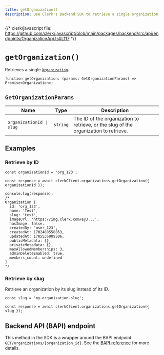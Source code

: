 ```yaml
---
title: getOrganization()
description: Use Clerk's Backend SDK to retrieve a single organization.
---
```


{/* clerk/javascript file: https://github.com/clerk/javascript/blob/main/packages/backend/src/api/endpoints/OrganizationApi.ts#L117 */}

# `getOrganization()`

Retrieves a single [`Organization`](/docs/references/backend/types/backend-organization).

```tsx
function getOrganization: (params: GetOrganizationParams) => Promise<Organization>;
```

## `GetOrganizationParams`

| Name | Type | Description |
| - | - | - |
| `organizationId \| slug` | `string` | The ID of the organization to retrieve, or the slug of the organization to retrieve. |

## Examples

### Retrieve by ID

```tsx
const organizationId = 'org_123';

const response = await clerkClient.organizations.getOrganization({ organizationId });

console.log(response);
/*
Organization {
  id: 'org_123',
  name: 'Test',
  slug: 'test',
  imageUrl: 'https://img.clerk.com/eyJ...',
  hasImage: false,
  createdBy: 'user_123',
  createdAt: 1702488558853,
  updatedAt: 1705536009506,
  publicMetadata: {},
  privateMetadata: {},
  maxAllowedMemberships: 3,
  adminDeleteEnabled: true,
  members_count: undefined
}
*/
```

### Retrieve by slug

Retrieve an organization by its slug instead of its ID.

```tsx
const slug = 'my-organization-slug';

const response = await clerkClient.organizations.getOrganization({ slug });
```

## Backend API (BAPI) endpoint

This method in the SDK is a wrapper around the BAPI endpoint `GET/organizations/{organization_id}`. See the [BAPI reference](https://clerk.com/docs/reference/backend-api/tag/Organizations#operation/GetOrganization) for more details.
